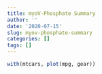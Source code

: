 ```yaml
---
title: myoV-Phosphate Summary
author: ''
date: '2020-07-15'
slug: myov-phosphate-summary
categories: []
tags: []
---
```



```r
with(mtcars, plot(mpg, gear))
```

